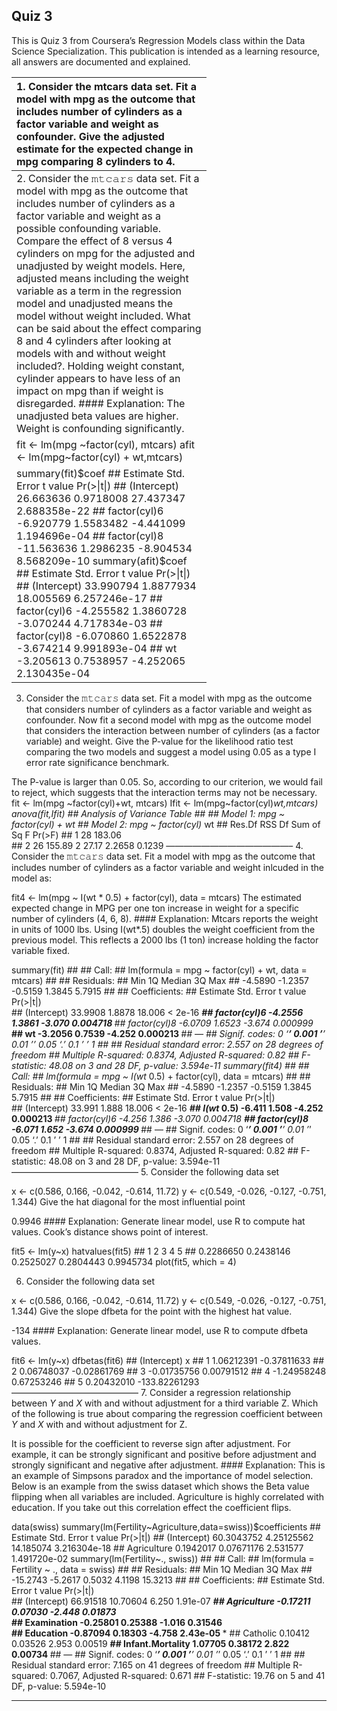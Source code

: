 
## Quiz 3
This is Quiz 3 from Coursera’s Regression Models class within the Data Science Specialization. 
This publication is intended as a learning resource, all answers are documented and explained.

--------------------------------------------
1. Consider the mtcars data set. Fit a model with mpg as the outcome that includes number of cylinders as a factor variable and weight as confounder. 
Give the adjusted estimate for the expected change in mpg comparing 8 cylinders to 4.

Answer: -6.071
#### Explanation:
R assumes the first level of the factor is the reference level (4 cylinder). The coefficients give the betas for each factor. 
Changing from a 4 cyclinder engine to an 8 cyclinder loses 6 mpg holding weight fixed.

#Loading and examining the Data
data(mtcars)
head(mtcars)
##                    mpg cyl disp  hp drat    wt  qsec vs am gear carb
## Mazda RX4         21.0   6  160 110 3.90 2.620 16.46  0  1    4    4
## Mazda RX4 Wag     21.0   6  160 110 3.90 2.875 17.02  0  1    4    4
## Datsun 710        22.8   4  108  93 3.85 2.320 18.61  1  1    4    1
## Hornet 4 Drive    21.4   6  258 110 3.08 3.215 19.44  1  0    3    1
## Hornet Sportabout 18.7   8  360 175 3.15 3.440 17.02  0  0    3    2
## Valiant           18.1   6  225 105 2.76 3.460 20.22  1  0    3    1
#Fitting model
fit <- lm(mpg ~ factor(cyl) + wt,mtcars)
summary(fit)$coef
##               Estimate Std. Error   t value     Pr(>|t|)
## (Intercept)  33.990794  1.8877934 18.005569 6.257246e-17
## factor(cyl)6 -4.255582  1.3860728 -3.070244 4.717834e-03
## factor(cyl)8 -6.070860  1.6522878 -3.674214 9.991893e-04
## wt           -3.205613  0.7538957 -4.252065 2.130435e-04
#Selecting coefficient
summary(fit)$coef[3,1]
## [1] -6.07086
--------------------------------------------
2. Consider the 𝚖𝚝𝚌𝚊𝚛𝚜 data set. Fit a model with mpg as the outcome that includes number of cylinders as a factor variable and weight as a possible confounding variable. 
Compare the effect of 8 versus 4 cylinders on mpg for the adjusted and unadjusted by weight models. 
Here, adjusted means including the weight variable as a term in the regression model and unadjusted means the model without weight included. 
What can be said about the effect comparing 8 and 4 cylinders after looking at models with and without weight included?.
Holding weight constant, cylinder appears to have less of an impact on mpg than if weight is disregarded.
#### Explanation:
The unadjusted beta values are higher. Weight is confounding significantly.

fit <- lm(mpg ~factor(cyl), mtcars)
afit <- lm(mpg~factor(cyl) + wt,mtcars)

summary(fit)$coef
##                Estimate Std. Error   t value     Pr(>|t|)
## (Intercept)   26.663636  0.9718008 27.437347 2.688358e-22
## factor(cyl)6  -6.920779  1.5583482 -4.441099 1.194696e-04
## factor(cyl)8 -11.563636  1.2986235 -8.904534 8.568209e-10
summary(afit)$coef
##               Estimate Std. Error   t value     Pr(>|t|)
## (Intercept)  33.990794  1.8877934 18.005569 6.257246e-17
## factor(cyl)6 -4.255582  1.3860728 -3.070244 4.717834e-03
## factor(cyl)8 -6.070860  1.6522878 -3.674214 9.991893e-04
## wt           -3.205613  0.7538957 -4.252065 2.130435e-04
--------------------------------------------
3. Consider the 𝚖𝚝𝚌𝚊𝚛𝚜 data set. Fit a model with mpg as the outcome that considers number of cylinders as a factor variable and weight as confounder. 
Now fit a second model with mpg as the outcome model that considers the interaction between number of cylinders (as a factor variable) and weight. 
Give the P-value for the likelihood ratio test comparing the two models and suggest a model using 0.05 as a type I error rate significance benchmark.

The P-value is larger than 0.05. So, according to our criterion, we would fail to reject, which suggests that the interaction terms may not be necessary.
fit <- lm(mpg ~factor(cyl)+wt, mtcars)
Ifit <- lm(mpg~factor(cyl)*wt,mtcars)
anova(fit,Ifit)
## Analysis of Variance Table
## 
## Model 1: mpg ~ factor(cyl) + wt
## Model 2: mpg ~ factor(cyl) * wt
##   Res.Df    RSS Df Sum of Sq      F Pr(>F)
## 1     28 183.06                           
## 2     26 155.89  2     27.17 2.2658 0.1239
--------------------------------------------
4. Consider the 𝚖𝚝𝚌𝚊𝚛𝚜 data set. Fit a model with mpg as the outcome that includes number of cylinders as a factor variable and weight inlcuded in the model as:

fit4 <- lm(mpg ~ I(wt * 0.5) + factor(cyl), data = mtcars)
The estimated expected change in MPG per one ton increase in weight for a specific number of cylinders (4, 6, 8).
#### Explanation:
Mtcars reports the weight in units of 1000 lbs. Using I(wt*.5) doubles the weight coefficient from the previous model. 
This reflects a 2000 lbs (1 ton) increase holding the factor variable fixed.

summary(fit)
## 
## Call:
## lm(formula = mpg ~ factor(cyl) + wt, data = mtcars)
## 
## Residuals:
##     Min      1Q  Median      3Q     Max 
## -4.5890 -1.2357 -0.5159  1.3845  5.7915 
## 
## Coefficients:
##              Estimate Std. Error t value Pr(>|t|)    
## (Intercept)   33.9908     1.8878  18.006  < 2e-16 ***
## factor(cyl)6  -4.2556     1.3861  -3.070 0.004718 ** 
## factor(cyl)8  -6.0709     1.6523  -3.674 0.000999 ***
## wt            -3.2056     0.7539  -4.252 0.000213 ***
## ---
## Signif. codes:  0 '***' 0.001 '**' 0.01 '*' 0.05 '.' 0.1 ' ' 1
## 
## Residual standard error: 2.557 on 28 degrees of freedom
## Multiple R-squared:  0.8374, Adjusted R-squared:   0.82 
## F-statistic: 48.08 on 3 and 28 DF,  p-value: 3.594e-11
summary(fit4)
## 
## Call:
## lm(formula = mpg ~ I(wt * 0.5) + factor(cyl), data = mtcars)
## 
## Residuals:
##     Min      1Q  Median      3Q     Max 
## -4.5890 -1.2357 -0.5159  1.3845  5.7915 
## 
## Coefficients:
##              Estimate Std. Error t value Pr(>|t|)    
## (Intercept)    33.991      1.888  18.006  < 2e-16 ***
## I(wt * 0.5)    -6.411      1.508  -4.252 0.000213 ***
## factor(cyl)6   -4.256      1.386  -3.070 0.004718 ** 
## factor(cyl)8   -6.071      1.652  -3.674 0.000999 ***
## ---
## Signif. codes:  0 '***' 0.001 '**' 0.01 '*' 0.05 '.' 0.1 ' ' 1
## 
## Residual standard error: 2.557 on 28 degrees of freedom
## Multiple R-squared:  0.8374, Adjusted R-squared:   0.82 
## F-statistic: 48.08 on 3 and 28 DF,  p-value: 3.594e-11
--------------------------------------------
5. Consider the following data set

x <- c(0.586, 0.166, -0.042, -0.614, 11.72)
y <- c(0.549, -0.026, -0.127, -0.751, 1.344)
Give the hat diagonal for the most influential point

0.9946
#### Explanation:
Generate linear model, use R to compute hat values. Cook’s distance shows point of interest.

fit5 <- lm(y~x)
hatvalues(fit5)
##         1         2         3         4         5 
## 0.2286650 0.2438146 0.2525027 0.2804443 0.9945734
plot(fit5, which = 4)


6. Consider the following data set

x <- c(0.586, 0.166, -0.042, -0.614, 11.72)
y <- c(0.549, -0.026, -0.127, -0.751, 1.344)
Give the slope dfbeta for the point with the highest hat value.

-134
#### Explanation:
Generate linear model, use R to compute dfbeta values.

fit6 <- lm(y~x)
dfbetas(fit6)
##   (Intercept)             x
## 1  1.06212391   -0.37811633
## 2  0.06748037   -0.02861769
## 3 -0.01735756    0.00791512
## 4 -1.24958248    0.67253246
## 5  0.20432010 -133.82261293
--------------------------------------------
7. Consider a regression relationship between $Y$ and $X$   with and without adjustment for a third variable Z. 
Which of the following is true about comparing the regression coefficient between $Y$ and $X$   with and without adjustment for Z.

It is possible for the coefficient to reverse sign after adjustment. 
For example, it can be strongly significant and positive before adjustment and strongly significant and negative after adjustment.
#### Explanation:
This is an example of Simpsons paradox and the importance of model selection. 
Below is an example from the swiss dataset which shows the Beta value flipping when all variables are included. 
Agriculture is highly correlated with education. If you take out this correlation effect the coefficient flips.

data(swiss)
summary(lm(Fertility~Agriculture,data=swiss))$coefficients
##               Estimate Std. Error   t value     Pr(>|t|)
## (Intercept) 60.3043752 4.25125562 14.185074 3.216304e-18
## Agriculture  0.1942017 0.07671176  2.531577 1.491720e-02
summary(lm(Fertility~., swiss))
## 
## Call:
## lm(formula = Fertility ~ ., data = swiss)
## 
## Residuals:
##      Min       1Q   Median       3Q      Max 
## -15.2743  -5.2617   0.5032   4.1198  15.3213 
## 
## Coefficients:
##                  Estimate Std. Error t value Pr(>|t|)    
## (Intercept)      66.91518   10.70604   6.250 1.91e-07 ***
## Agriculture      -0.17211    0.07030  -2.448  0.01873 *  
## Examination      -0.25801    0.25388  -1.016  0.31546    
## Education        -0.87094    0.18303  -4.758 2.43e-05 ***
## Catholic          0.10412    0.03526   2.953  0.00519 ** 
## Infant.Mortality  1.07705    0.38172   2.822  0.00734 ** 
## ---
## Signif. codes:  0 '***' 0.001 '**' 0.01 '*' 0.05 '.' 0.1 ' ' 1
## 
## Residual standard error: 7.165 on 41 degrees of freedom
## Multiple R-squared:  0.7067, Adjusted R-squared:  0.671 
## F-statistic: 19.76 on 5 and 41 DF,  p-value: 5.594e-10

--------------------------